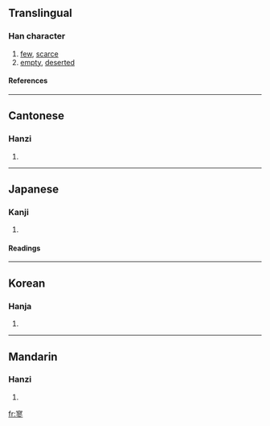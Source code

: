 ==Translingual==
===Han character===
{{Han char|rn=40|rad=宀|as=11|sn=14|four=3020<sub>2</sub>|canj=十尸一竹 (JSMH)}}
# [[few]], [[scarce]]
# [[empty]], [[deserted]]
====References====
{{Han ref|kx=0291.020|dkj=07292|dj=0575.050|hdz=20951.040|uh=5BE5|ud=23525|bh=B9E9|bd=47593}}
----
==Cantonese==
===Hanzi===
{{yue-hanzi|jyut=|y=liu4}}
# {{defn|Cantonese}}
----
==Japanese==
===Kanji===
{{ja-kanji|grade=|rs=宀11}}
# {{defn|Japanese}} 
====Readings====
{{ja-readings|on=[[りょう]] (ryō)|kun=[[さびしい]] (sabishii)}}
----
==Korean==
===Hanja===
{{ko-hanja|hangeul=료|rv=ryo|mr=ryo}}
# {{defn|Korean}}
----
==Mandarin==
===Hanzi===
{{cmn-hanzi|pin=[[liáo]] ([[liao2]])|wg=liao<sup>2</sup>}}
# {{defn|Mandarin}}

[[fr:寥]]